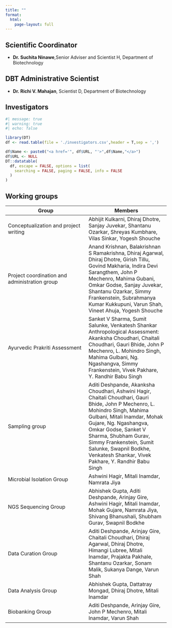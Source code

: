 ```yaml
---
title: ""
format:
  html:
    page-layout: full
---
```


## Scientific Coordinator

-   **Dr. Suchita Ninawe**,Senior Adviser and Scientist H, Department of Biotechnology

## DBT Administrative Scientist

-   **Dr. Richi V. Mahajan**, Scientist D, Department of Biotechnology

## Investigators

```r
#| message: true
#| warning: true
#| echo: false

library(DT)
df <- read.table(file = './investigators.csv',header = T,sep = ',')

df$Name <- paste0("<a href='", df$URL, "'>",df$Name,"</a>")
df$URL <- NULL
DT::datatable(
  df, escape = FALSE, options = list(
    searching = FALSE, paging = FALSE, info = FALSE
  )
)
```

## Working groups

| Group | Members |
|------------------------------------|------------------------------------|
| Conceptualization and project writing | Abhijit Kulkarni, Dhiraj Dhotre, Sanjay Juvekar, Shantanu Ozarkar, Shreyas Kumbhare, Vilas Sinkar, Yogesh Shouche |
| Project coordination and administration group | Anand Krishnan, Balakrishnan S Ramakrishna, Dhiraj Agarwal, Dhiraj Dhotre, Girish Tillu, Govind Makharia, Indira Devi Sarangthem, John P Mechenro, Mahima Gubani, Omkar Godse, Sanjay Juvekar, Shantanu Ozarkar, Simmy Frankenstein, Subrahmanya Kumar Kukkupuni, Varun Shah, Vineet Ahuja, Yogesh Shouche |
| Ayurvedic Prakriti Assessment | Sanket V Sharma, Sumit Salunke, Venkatesh Shankar Anthropological Assessment: Akanksha Choudhari, Chaitali Choudhari, Gauri Bhide, John P Mechenro, L. Mohindro Singh, Mahima Gulbani, Ng. Ngashangva, Simmy Frankenstein, Vivek Pakhare, Y. Randhir Babu Singh |
| Sampling group | Aditi Deshpande, Akanksha Choudhari, Ashwini Hagir, Chaitali Choudhari, Gauri Bhide, John P Mechenro, L. Mohindro Singh, Mahima Gulbani, Mitali Inamdar, Mohak Gujare, Ng. Ngashangva, Omkar Godse, Sanket V Sharma, Shubham Gurav, Simmy Frankenstein, Sumit Salunke, Swapnil Bodkhe, Venkatesh Shankar, Vivek Pakhare, Y. Randhir Babu Singh |
| Microbial Isolation Group | Ashwini Hagir, Mitali Inamdar, Namrata Jiya |
| NGS Sequencing Group | Abhishek Gupta, Aditi Deshpande, Arinjay Gire, Ashwini Hagir, Mitali Inamdar, Mohak Gujare, Namrata Jiya, Shivang Bhanushali, Shubham Gurav, Swapnil Bodkhe |
| Data Curation Group | Aditi Deshpande, Arinjay Gire, Chaitali Choudhari, Dhiraj Agarwal, Dhiraj Dhotre, Himangi Lubree, Mitali Inamdar, Prajakta Pakhale, Shantanu Ozarkar, Sonam Malik, Sukanya Dange, Varun Shah |
| Data Analysis Group | Abhishek Gupta, Dattatray Mongad, Dhiraj Dhotre, Mitali Inamdar |
| Biobanking Group | Aditi Deshpande, Arinjay Gire, John P Mechenro, Mitali Inamdar, Varun Shah |

